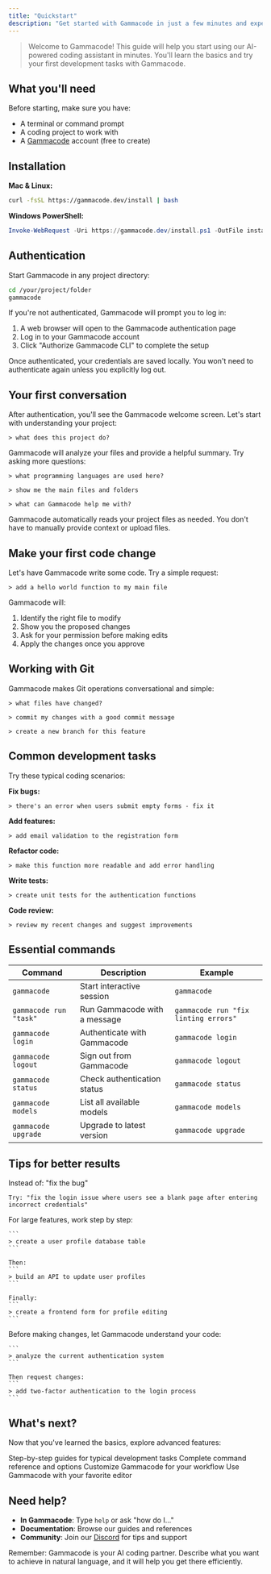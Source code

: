 ```yaml
---
title: "Quickstart"
description: "Get started with Gammacode in just a few minutes and experience AI-powered coding assistance"
---
```


> Welcome to Gammacode! This guide will help you start using our AI-powered coding assistant in minutes. You'll learn the basics and try your first development tasks with Gammacode.

## What you'll need

Before starting, make sure you have:
* A terminal or command prompt
* A coding project to work with
* A [Gammacode](https://gammacode.dev) account (free to create)

## Installation

**Mac & Linux:**
```bash theme={null}
curl -fsSL https://gammacode.dev/install | bash
```

**Windows PowerShell:**
```powershell theme={null}
Invoke-WebRequest -Uri https://gammacode.dev/install.ps1 -OutFile install.ps1; .\install.ps1
```

## Authentication

Start Gammacode in any project directory:

```bash theme={null}
cd /your/project/folder
gammacode
```

If you're not authenticated, Gammacode will prompt you to log in:
1. A web browser will open to the Gammacode authentication page
2. Log in to your Gammacode account
3. Click "Authorize Gammacode CLI" to complete the setup

<Note>
Once authenticated, your credentials are saved locally. You won't need to authenticate again unless you explicitly log out.
</Note>

## Your first conversation

After authentication, you'll see the Gammacode welcome screen. Let's start with understanding your project:

```
> what does this project do?
```

Gammacode will analyze your files and provide a helpful summary. Try asking more questions:

```
> what programming languages are used here?
```

```
> show me the main files and folders
```

```
> what can Gammacode help me with?
```

<Tip>
Gammacode automatically reads your project files as needed. You don't have to manually provide context or upload files.
</Tip>

## Make your first code change

Let's have Gammacode write some code. Try a simple request:

```
> add a hello world function to my main file
```

Gammacode will:
1. Identify the right file to modify
2. Show you the proposed changes
3. Ask for your permission before making edits
4. Apply the changes once you approve

## Working with Git

Gammacode makes Git operations conversational and simple:

```
> what files have changed?
```

```
> commit my changes with a good commit message
```

```
> create a new branch for this feature
```

## Common development tasks

Try these typical coding scenarios:

**Fix bugs:**
```
> there's an error when users submit empty forms - fix it
```

**Add features:**
```
> add email validation to the registration form
```

**Refactor code:**
```
> make this function more readable and add error handling
```

**Write tests:**
```
> create unit tests for the authentication functions
```

**Code review:**
```
> review my recent changes and suggest improvements
```

## Essential commands

| Command | Description | Example |
|---------|-------------|---------|
| `gammacode` | Start interactive session | `gammacode` |
| `gammacode run "task"` | Run Gammacode with a message | `gammacode run "fix linting errors"` |
| `gammacode login` | Authenticate with Gammacode | `gammacode login` |
| `gammacode logout` | Sign out from Gammacode | `gammacode logout` |
| `gammacode status` | Check authentication status | `gammacode status` |
| `gammacode models` | List all available models | `gammacode models` |
| `gammacode upgrade` | Upgrade to latest version | `gammacode upgrade` |

## Tips for better results

<AccordionGroup>
  <Accordion title="Be specific about what you want">
    Instead of: "fix the bug"
    
    Try: "fix the login issue where users see a blank page after entering incorrect credentials"
  </Accordion>
  
  <Accordion title="Break down complex tasks">
    For large features, work step by step:
    
    ```
    > create a user profile database table
    ```
    
    Then:
    ```
    > build an API to update user profiles
    ```
    
    Finally:
    ```
    > create a frontend form for profile editing
    ```
  </Accordion>
  
  <Accordion title="Let Gammacode explore first">
    Before making changes, let Gammacode understand your code:
    
    ```
    > analyze the current authentication system
    ```
    
    Then request changes:
    ```
    > add two-factor authentication to the login process
    ```
  </Accordion>
</AccordionGroup>

## What's next?

Now that you've learned the basics, explore advanced features:

<CardGroup cols={2}>
  <Card title="Common Workflows" icon="graduation-cap" href="/en/docs/gammacode/common-workflows">
    Step-by-step guides for typical development tasks
  </Card>
  
  <Card title="CLI Reference" icon="terminal" href="/en/docs/gammacode/cli-reference">
    Complete command reference and options
  </Card>
  
  <Card title="Configuration" icon="gear" href="/en/docs/gammacode/settings">
    Customize Gammacode for your workflow
  </Card>
  
  <Card title="IDE Integration" icon="laptop" href="/en/docs/gammacode/ide-integrations">
    Use Gammacode with your favorite editor
  </Card>
</CardGroup>

## Need help?

* **In Gammacode**: Type `help` or ask "how do I..."
* **Documentation**: Browse our guides and references
* **Community**: Join our [Discord](https://discord.gg/gammacode) for tips and support

<Note>
Remember: Gammacode is your AI coding partner. Describe what you want to achieve in natural language, and it will help you get there efficiently.
</Note>
